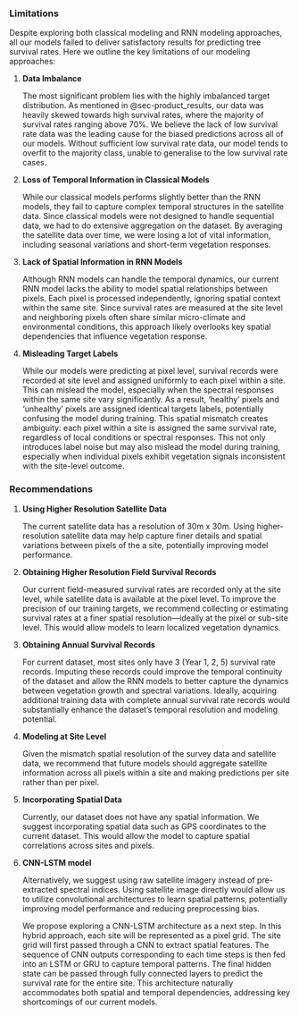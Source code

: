 ### Limitations

Despite exploring both classical modeling and RNN modeling approaches,
all our models failed to deliver satisfactory results for predicting
tree survival rates. Here we outline the key limitations of our modeling
approaches:

1.  **Data Imbalance**

    The most significant problem lies with the highly imbalanced target
    distribution. As mentioned in @sec-product_results, our data was
    heavily skewed towards high survival rates, where the majority of
    survival rates ranging above 70%. We believe the lack of low
    survival rate data was the leading cause for the biased predictions
    across all of our models. Without sufficient low survival rate data,
    our model tends to overfit to the majority class, unable to
    generalise to the low survival rate cases.

2.  **Loss of Temporal Information in Classical Models**

    While our classical models performs slightly better than the RNN
    models, they fail to capture complex temporal structures in the
    satellite data. Since classical models were not designed to handle
    sequential data, we had to do extensive aggregation on the dataset.
    By averaging the satellite data over time, we were losing a lot of
    vital information, including seasonal variations and short-term
    vegetation responses.

3.  **Lack of Spatial Information in RNN Models**

    Although RNN models can handle the temporal dynamics, our current
    RNN model lacks the ability to model spatial relationships between
    pixels. Each pixel is processed independently, ignoring spatial
    context within the same site. Since survival rates are measured at
    the site level and neighboring pixels often share similar
    micro-climate and environmental conditions, this approach likely
    overlooks key spatial dependencies that influence vegetation
    response.

4.  **Misleading Target Labels**

    While our models were predicting at pixel level, survival records
    were recorded at site level and assigned uniformly to each pixel
    within a site. This can mislead the model, especially when the
    spectral responses within the same site vary significantly. As a
    result, ‘healthy’ pixels and ‘unhealthy’ pixels are assigned
    identical targets labels, potentially confusing the model during
    training. This spatial mismatch creates ambiguity: each pixel within
    a site is assigned the same survival rate, regardless of local
    conditions or spectral responses. This not only introduces label
    noise but may also mislead the model during training, especially
    when individual pixels exhibit vegetation signals inconsistent with
    the site-level outcome.

### Recommendations

1.  **Using Higher Resolution Satellite Data**

    The current satellite data has a resolution of 30m x 30m. Using
    higher-resolution satellite data may help capture finer details and
    spatial variations between pixels of the a site, potentially
    improving model performance.

2.  **Obtaining Higher Resolution Field Survival Records**

    Our current field-measured survival rates are recorded only at the
    site level, while satellite data is available at the pixel level. To
    improve the precision of our training targets, we recommend
    collecting or estimating survival rates at a finer spatial
    resolution—ideally at the pixel or sub-site level. This would allow
    models to learn localized vegetation dynamics.

3.  **Obtaining Annual Survival Records**

    For current dataset, most sites only have 3 (Year 1, 2, 5) survival
    rate records. Imputing these records could improve the temporal
    continuity of the dataset and allow the RNN models to better capture
    the dynamics between vegetation growth and spectral variations.
    Ideally, acquiring additional training data with complete annual
    survival rate records would substantially enhance the dataset’s
    temporal resolution and modeling potential.

4.  **Modeling at Site Level**

    Given the mismatch spatial resolution of the survey data and
    satellite data, we recommend that future models should aggregate
    satellite information across all pixels within a site and making
    predictions per site rather than per pixel.

5.  **Incorporating Spatial Data**

    Currently, our dataset does not have any spatial information. We
    suggest incorporating spatial data such as GPS coordinates to the
    current dataset. This would allow the model to capture spatial
    correlations across sites and pixels.

6.  **CNN-LSTM model**

    Alternatively, we suggest using raw satellite imagery instead of
    pre-extracted spectral indices. Using satellite image directly would
    allow us to utilize convolutional architectures to learn spatial
    patterns, potentially improving model performance and reducing
    preprocessing bias.

    We propose exploring a CNN-LSTM architecture as a next step. In this
    hybrid approach, each site will be represented as a pixel grid. The
    site grid will first passed through a CNN to extract spatial
    features. The sequence of CNN outputs corresponding to each time
    steps is then fed into an LSTM or GRU to capture temporal patterns.
    The final hidden state can be passed through fully connected layers
    to predict the survival rate for the entire site. This architecture
    naturally accommodates both spatial and temporal dependencies,
    addressing key shortcomings of our current models.